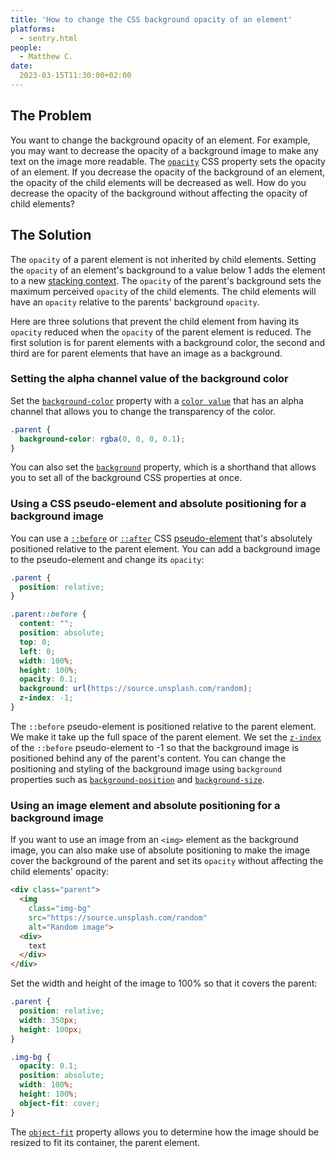 ```yaml
---
title: 'How to change the CSS background opacity of an element'
platforms: 
  - sentry.html
people: 
  - Matthew C.
date: 
  2023-03-15T11:30:00+02:00
---
```


## The Problem

You want to change the background opacity of an element. For example, you may want to decrease the opacity of a background image to make any text on the image more readable. The [`opacity`](https://developer.mozilla.org/en-US/docs/Web/CSS/opacity) CSS property sets the opacity of an element. If you decrease the opacity of the background of an element, the opacity of the child elements will be decreased as well. How do you decrease the opacity of the background without affecting the opacity of child elements?

## The Solution

The `opacity` of a parent element is not inherited by child elements. Setting the `opacity` of an element's background to a value below 1 adds the element to a new [stacking context](https://developer.mozilla.org/en-US/docs/Web/CSS/CSS_Positioning/Understanding_z_index/The_stacking_context). The `opacity` of the parent's background sets the maximum perceived `opacity` of the child elements. The child elements will have an `opacity` relative to the parents' background `opacity`.

Here are three solutions that prevent the child element from having its `opacity` reduced when the `opacity` of the parent element is reduced.  The first solution is for parent elements with a background color, the second and third are for parent elements that have an image as a background.


### Setting the alpha channel value of the background color

Set the [`background-color`](https://developer.mozilla.org/en-US/docs/Web/CSS/background-color) property with a [`color value`](https://developer.mozilla.org/en-US/docs/Web/CSS/color_value) that has an alpha channel that allows you to change the transparency of the color.

```css
.parent {
  background-color: rgba(0, 0, 0, 0.1);
}
```

You can also set the [`background`](https://developer.mozilla.org/en-US/docs/Web/CSS/background) property, which is a shorthand that allows you to set all of the background CSS properties at once.


### Using a CSS pseudo-element and absolute positioning for a background image

You can use a [`::before`](https://developer.mozilla.org/en-US/docs/Web/CSS/::before) or [`::after`](https://developer.mozilla.org/en-US/docs/Web/CSS/::after) CSS [pseudo-element](https://developer.mozilla.org/en-US/docs/Web/CSS/Pseudo-elements) that's absolutely positioned relative to the parent element. You can add a background image to the pseudo-element and change its `opacity`:

```css
.parent {
  position: relative;
}

.parent::before {
  content: "";
  position: absolute;
  top: 0;
  left: 0;
  width: 100%;
  height: 100%;
  opacity: 0.1;
  background: url(https://source.unsplash.com/random);
  z-index: -1;
}
```

The `::before` pseudo-element is positioned relative to the parent element. We make it take up the full space of the parent element. We set the [`z-index`](https://developer.mozilla.org/en-US/docs/Web/CSS/z-index) of the  `::before` pseudo-element to -1 so that the background image is positioned behind any of the parent's content. You can change the positioning and styling of the background image using `background` properties such as [`background-position`](https://developer.mozilla.org/en-US/docs/Web/CSS/background-position) and [`background-size`](https://developer.mozilla.org/en-US/docs/Web/CSS/background-size).


### Using an image element and absolute positioning for a background image

If you want to use an image from an `<img>` element as the background image, you can also make use of absolute positioning to make the image cover the background of the parent and set its `opacity` without affecting the child elements' opacity:

```html
<div class="parent">
  <img
    class="img-bg"
    src="https://source.unsplash.com/random"
    alt="Random image">
  <div>
    text
  </div>
</div>
```


Set the width and height of the image to 100% so that it covers the parent:

```css
.parent {
  position: relative;
  width: 350px;
  height: 100px;
}

.img-bg {
  opacity: 0.1;
  position: absolute;
  width: 100%;
  height: 100%;
  object-fit: cover;
}
```

The [`object-fit`](https://developer.mozilla.org/en-US/docs/Web/CSS/object-fit) property allows you to determine how the image should be resized to fit its container, the parent element.
